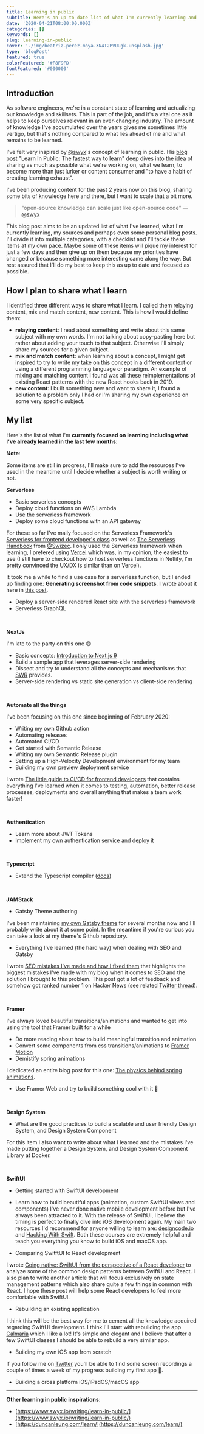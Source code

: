 ```yaml
---
title: Learning in public
subtitle: Here's an up to date list of what I'm currently learning and what I plan to learn.
date: '2020-04-21T08:00:00.000Z'
categories: []
keywords: []
slug: learning-in-public
cover: './img/beatriz-perez-moya-XN4T2PVUUgk-unsplash.jpg'
type: 'blogPost'
featured: true
colorFeatured: '#F8F9FD'
fontFeatured: '#000000'
---
```


## Introduction

As software engineers, we're in a constant state of learning and actualizing our knowledge and skillsets. This is part of the job, and it's a vital one as it helps to keep ourselves relevant in an ever-changing industry.
The amount of knowledge I've accumulated over the years gives me sometimes little vertigo, but that's nothing compared to what lies ahead of me and what remains to be learned.

I've felt very inspired by [@swyx](https://twitter.com/swyx)'s concept of learning in public. His [blog post](https://www.swyx.io/writing/learn-in-public/) "Learn In Public: The fastest way to learn" deep dives into the idea of sharing as much as possible what we're working on, what we learn, to become more than just lurker or content consumer and "to have a habit of creating learning exhaust".

I've been producing content for the past 2 years now on this blog, sharing some bits of knowledge here and there, but I want to scale that a bit more.

>  "open-source knowledge can scale just like open-source code"
    — [@swyx](https://twitter.com/swyx/status/1247558714103496705)

This blog post aims to be an updated list of what I've learned, what I'm currently learning, my sources and perhaps even some personal blog posts.
I'll divide it into multiple categories, with a checklist and I'll tackle these items at my own pace. Maybe some of these items will pique my interest for just a few days and then give up on them because my priorities have changed or because something more interesting came along the way. But rest assured that I'll do my best to keep this as up to date and focused as possible.

## How I plan to share what I learn

I identified three different ways to share what I learn. I called them relaying content, mix and match content, new content. This is how I would define them:

- **relaying content**: I read about something and write about this same subject with my own words. I'm not talking about copy-pasting here but rather about adding your touch to that subject. Otherwise I'll simply share my sources for a given subject. 
- **mix and match content**: when learning about a concept, I might get inspired to try to write my take on this concept in a different context or using a different programming language or paradigm. An example of mixing and matching content I found was all these reimplementations of existing React patterns with the new React hooks back in 2019.
- **new content**: I built something new and want to share it, I found a solution to a problem only I had or I'm sharing my own experience on some very specific subject.


## My list

Here's the list of what I'm **currently focused on learning including what I've already learned in the last few months**:

<Callout variant="info">

**Note**:

Some items are still in progress, I'll make sure to add the resources I've used in the meantime until I decide whether a subject is worth writing or not.

</Callout>

**Serverless**
- Basic serverless concepts <Pill color="#34C559" text="Done"/>
- Deploy cloud functions on AWS Lambda <Pill color="#34C559" text="Done"/>
- Use the serverless framework <Pill color="#34C559" text="Done"/>
- Deploy some cloud functions with an API gateway <Pill color="#34C559" text="Done"/> 

For these so far I've maily focused on the Serverless Framework's [Serverless for frontend developer's class](https://serverless.com/learn/courses/serverless-for-frontend-developers/) as well as [The Serverless Handbook](https://serverlesshandbook.dev/) from [@Swizec](https://twitter.com/Swizec).
I only used the Serverless framework when learning, I prefered using [Vercel](https://vercel.com) which was, in my opinion, the easiest to use (I still have to checkout how to host serverless functions in Netlify, I'm pretty convinced the UX/DX is similar than on Vercel).

It took me a while to find a use case for a serverless function, but I ended up finding one: **Generating screenshot from code snippets**. I wrote about it here in [this post](/posts/creating-beautiful-screenshots-source-code-with-serverless-function).

- Deploy a server-side rendered React site with the serverless framework
- Serverless GraphQL

<br/>

**NextJs**

I'm late to the party on this one 😅

- Basic concepts: [Introduction to Next.js 9](https://egghead.io/playlists/introduction-to-next-js-9-9c01) <Pill color="#34C559" text="Done"/>
- Build a sample app that leverages server-side rendering
- Dissect and try to understand all the concepts and mechanisms that [SWR](https://swr.now.sh/) provides.
- Server-side rendering vs static site generation vs client-side rendering <Pill color="#34C559" text="Done"/>

<br/>

**Automate all the things**

I've been focusing on this one since beginning of February 2020:

- Writing my own Github action <Pill color="#34C559" text="Done"/>
- Automating releases <Pill color="#34C559" text="Done"/>
- Automated CI/CD <Pill color="#34C559" text="Done"/>
- Get started with Semantic Release <Pill color="#34C559" text="Done"/>
- Writing my own Semantic Release plugin <Pill color="#34C559" text="Done"/>
- Setting up a High-Velocity Development environment for my team <Pill color="#34C559" text="Done"/>
- Building my own preview deployment service <Pill color="#34C559" text="Done"/>

I wrote [The little guide to CI/CD for frontend developers](/posts/guide-to-cicd-for-frontend-developers/) that contains everything I've learned when it comes to testing, automation, better release processes, deployments and overall anything that makes a team work faster!

<br/>

**Authentication**
- Learn more about JWT Tokens
- Implement my own authentication service and deploy it

<br/>

**Typescript**
- Extend the Typescript compiler ([docs](https://github.com/microsoft/TypeScript/wiki/Using-the-Compiler-API))

<br/>

**JAMStack**
- Gatsby Theme authoring <Pill color="#34C559" text="Done"/>

I've been maintaining [my own Gatsby theme](https://github.com/MaximeHeckel/gatsby-theme-maximeheckel) for several months now and I'll probably write about it at some point. In the meantime if you're curious you can take a look at my theme's Github repository.

- Everything I've learned (the hard way) when dealing with SEO and Gatsby <Pill color="#34C559" text="Done"/>

I wrote [SEO mistakes I've made and how I fixed them](/posts/seo-mistakes-i-have-made-and-how-i-fixed-them/) that highlights the biggest mistakes I've made with my blog when it comes to SEO and the solution I brought to this problem. This post got a lot of feedback and somehow got ranked number 1 on Hacker News (see related [Twitter thread](https://twitter.com/MaximeHeckel/status/1316409998327664640)).

<br/>

**Framer**

I've always loved beautiful transitions/animations and wanted to get into using the tool that Framer built for a while

- Do more reading about how to build meaningful transition and animation
- Convert some components from css transitions/animations to [Framer Motion](https://www.framer.com/motion/) <Pill color="#34C559" text="Done"/>
- Demistify spring animations <Pill color="#34C559" text="Done"/>

I dedicated an entire blog post for this one: [The physics behind spring animations](/posts/the-physics-behind-spring-animations).

- Use Framer Web and try to build something cool with it 🤘

<br/>

**Design System**
- What are the good practices to build a scalable and user friendly Design System, and Design System Component

For this item I also want to write about what I learned and the mistakes I've made putting together a Design System, and Design System Component Library at Docker.

<br/>

**SwiftUI**
- Getting started with SwiftUI development <Pill color="#34C559" text="Done"/>
- Learn how to build beautiful apps (animation, custom SwiftUI views and components) <Pill color="#FF9502" text="In Progress"/>
I've never done native mobile development before but I've always been attracted to it. With the release of SwiftUI, I believe the timing is perfect to finally dive into iOS development again.
My main two resources I'd recommend for anyone willing to learn are: [designcode.io](https://designcode.io/swiftui?promo=learnswiftui) and [Hacking With Swift](https://www.hackingwithswift.com/). Both these courses are extremely helpful and teach you everything you know to build iOS and macOS app.

- Comparing SwitftUI to React development <Pill color="#34C559" text="Done"/>

I wrote [Going native: SwiftUI from the perspective of a React developer](/posts/swiftui-as-react-developer/) to analyze some of the common design patterns between SwiftUI and React. I also plan to write another article that will focus exclusively on state management patterns which also share quite a few things in common with React. I hope these post will help some React developers to feel more comfortable with SwiftUI.

- Rebuilding an existing application

I think this will be the best way for me to cement all the knowledge acquired regarding SwiftUI development. I think I'll start with rebuilding the app [Calmaria](https://calmaria.app/) which I like a lot! It's simple and elegant and I believe that after a few SwiftUI classes I should be able to rebuild a very similar app.

- Building my own iOS app from scratch <Pill color="#FF9502" text="In Progress"/>

If you follow me on [Twitter](https://twitter.com/MaximeHeckel) you'll be able to find some screen recordings a couple of times a week of my progress building my first app 🤘.

- Building a cross platform iOS/iPadOS/macOS app

<hr/>

**Other learning in public inspirations**:

- [https://www.swyx.io/writing/learn-in-public/](https://www.swyx.io/writing/learn-in-public/)
- [https://duncanleung.com/learn/](https://duncanleung.com/learn/)
